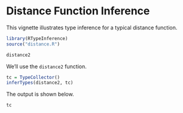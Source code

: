 
# Distance Function Inference

This vignette illustrates type inference for a typical distance function.

```r
library(RTypeInference)
source("distance.R")

distance2
```

We'll use the `distance2` function.

```r
tc = TypeCollector()
inferTypes(distance2, tc)
```

The output is shown below.

```r
tc
```


